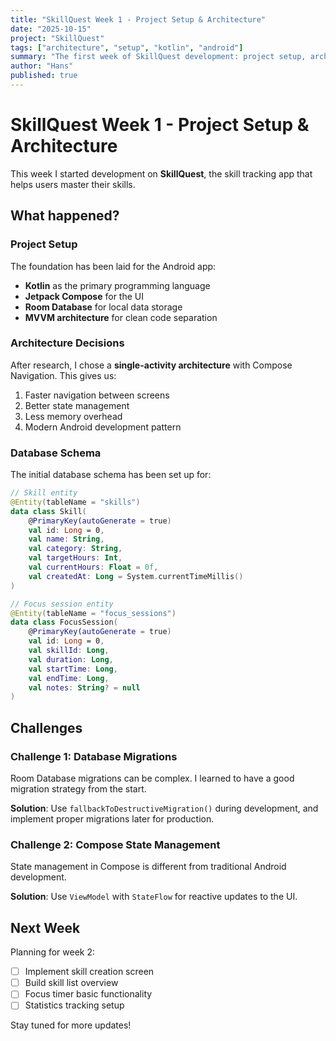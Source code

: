 ```yaml
---
title: "SkillQuest Week 1 - Project Setup & Architecture"
date: "2025-10-15"
project: "SkillQuest"
tags: ["architecture", "setup", "kotlin", "android"]
summary: "The first week of SkillQuest development: project setup, architecture decisions, and database design."
author: "Hans"
published: true
---
```


# SkillQuest Week 1 - Project Setup & Architecture

This week I started development on **SkillQuest**, the skill tracking app that helps users master their skills.

## What happened?

### Project Setup

The foundation has been laid for the Android app:

- **Kotlin** as the primary programming language
- **Jetpack Compose** for the UI
- **Room Database** for local data storage
- **MVVM architecture** for clean code separation

### Architecture Decisions

After research, I chose a **single-activity architecture** with Compose Navigation. This gives us:

1. Faster navigation between screens
2. Better state management
3. Less memory overhead
4. Modern Android development pattern

### Database Schema

The initial database schema has been set up for:

```kotlin
// Skill entity
@Entity(tableName = "skills")
data class Skill(
    @PrimaryKey(autoGenerate = true)
    val id: Long = 0,
    val name: String,
    val category: String,
    val targetHours: Int,
    val currentHours: Float = 0f,
    val createdAt: Long = System.currentTimeMillis()
)

// Focus session entity
@Entity(tableName = "focus_sessions")
data class FocusSession(
    @PrimaryKey(autoGenerate = true)
    val id: Long = 0,
    val skillId: Long,
    val duration: Long,
    val startTime: Long,
    val endTime: Long,
    val notes: String? = null
)
```

## Challenges

### Challenge 1: Database Migrations

Room Database migrations can be complex. I learned to have a good migration strategy from the start.

**Solution**: Use `fallbackToDestructiveMigration()` during development, and implement proper migrations later for production.

### Challenge 2: Compose State Management

State management in Compose is different from traditional Android development.

**Solution**: Use `ViewModel` with `StateFlow` for reactive updates to the UI.

## Next Week

Planning for week 2:

- [ ] Implement skill creation screen
- [ ] Build skill list overview
- [ ] Focus timer basic functionality
- [ ] Statistics tracking setup

Stay tuned for more updates!
